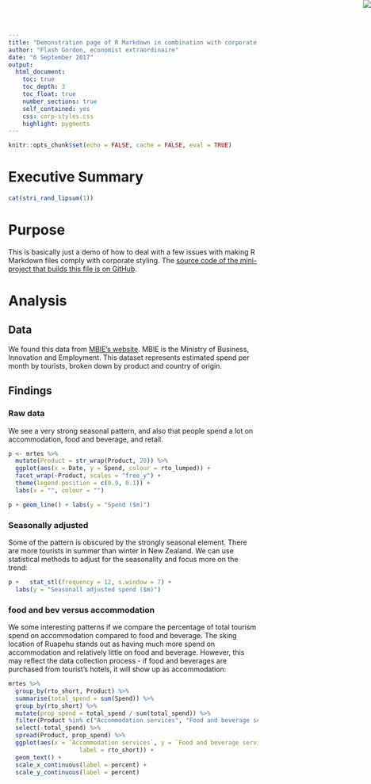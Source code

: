 ```yaml
---
title: "Demonstration page of R Markdown in combination with corporate theming"
author: "Flash Gordon, economist extraordinaire"
date: "6 September 2017"
output: 
  html_document:
    toc: true
    toc_depth: 3
    toc_float: true
    number_sections: true
    self_contained: yes
    css: corp-styles.css
    highlight: pygments
---
```


<img src="logo.svg" style="position:absolute;top:0px;right:0px;" />

```r
knitr::opts_chunk$set(echo = FALSE, cache = FALSE, eval = TRUE)
```

# Executive Summary

```r
cat(stri_rand_lipsum(1))
```


# Purpose

This is basically just a demo of how to deal with a few issues with making R Markdown files comply with corporate styling.  The [source code of the mini-project that builds this file is on GitHub](https://github.com/ellisp/rmarkdown-corporate-eg).

# Analysis

## Data

We found this data from [MBIE's website](http://www.mbie.govt.nz/info-services/sectors-industries/tourism/tourism-research-data/monthly-regional-tourism-estimates/data-download).  MBIE is the Ministry of Business, Innovation and Employment.  This dataset represents estimated spend per month by tourists, broken down by product and country of origin.

## Findings

### Raw data

We see a very strong seasonal pattern, and also that people spend a lot on accommodation, food and beverage, and retail.

```r
p <- mrtes %>%
  mutate(Product = str_wrap(Product, 20)) %>%
  ggplot(aes(x = Date, y = Spend, colour = rto_lumped)) +
  facet_wrap(~Product, scales = "free_y") +
  theme(legend.position = c(0.9, 0.1)) +
  labs(x = "", colour = "")

p + geom_line() + labs(y = "Spend ($m)")
```


### Seasonally adjusted

Some of the pattern is obscured by the strongly seasonal element.  There are more tourists in summer than winter in New Zealand.  We can use statistical methods to adjust for the seasonality and focus more on the trend:


```r
p +   stat_stl(frequency = 12, s.window = 7) +
  labs(y = "Seasonall adjusted spend ($m)")

```


### food and bev versus accommodation

We some interesting patterns if we compare the percentage of total tourism spend on accommodation compared to food and beverage.  The sking location of Ruapehu stands out as having much more spend on accommodation and relatively little on food and beverage.  However, this may reflect the data collection process - if food and beverages are purchased from tourist's hotels, it will show up as accommodation:

```r
mrtes %>%
  group_by(rto_short, Product) %>%
  summarise(total_spend = sum(Spend)) %>%
  group_by(rto_short) %>%
  mutate(prop_spend = total_spend / sum(total_spend)) %>%
  filter(Product %in% c("Accommodation services", "Food and beverage serving services")) %>%
  select(-total_spend) %>%
  spread(Product, prop_spend) %>%
  ggplot(aes(x = `Accommodation services`, y = `Food and beverage serving services`,
                    label = rto_short)) +
  geom_text() +
  scale_x_continuous(label = percent) +
  scale_y_continuous(label = percent)

```
